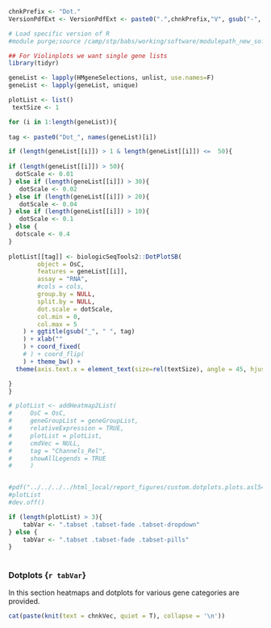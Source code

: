 <!-- Set PArameters Module -->
<!-- Set the chnkPrefix to make all chunks unique in the overall folder -->
```{r partB_create_integrated_Seurat_object_init, echo=TRUE, eval=TRUE, warning=FALSE}
chnkPrefix <- "Dot."
VersionPdfExt <- VersionPdfExt <- paste0(".",chnkPrefix,"V", gsub("-", "", Sys.Date()), ".pdf")

# Load specific version of R
#module purge;source /camp/stp/babs/working/software/modulepath_new_software_tree_2018-08-13;module load pandoc/2.2.3.2-foss-2016b;ml R/4.0.3-foss-2020a
```

```{r dotplot_prep, echo=TRUE, eval=TRUE, warning=FALSE, results=F}

## For Violinplots we want single gene lists
library(tidyr) 

geneList <- lapply(HMgeneSelections, unlist, use.names=F)
geneList <- lapply(geneList, unique)

plotList <- list()
 textSize <- 1

for (i in 1:length(geneList)){
  
tag <- paste0("Dot_", names(geneList)[i])  

if (length(geneList[[i]]) > 1 & length(geneList[[i]]) <=  50){
 
if (length(geneList[[i]]) > 50){
  dotScale <- 0.01
} else if (length(geneList[[i]]) > 30){
   dotScale <- 0.02
} else if (length(geneList[[i]]) > 20){
   dotScale <- 0.04
} else if (length(geneList[[i]]) > 10){
   dotScale <- 0.1
} else {
  dotscale <- 0.4
}
 
plotList[[tag]] <- biologicSeqTools2::DotPlotSB(
        object = OsC,
        features = geneList[[i]],
        assay = "RNA",
        #cols = cols,
        group.by = NULL,
        split.by = NULL,
        dot.scale = dotScale,
        col.min = 0,
        col.max = 5
    ) + ggtitle(gsub("_", " ", tag)
    ) + xlab(""
    ) + coord_fixed(
    # ) + coord_flip(
    ) + theme_bw() +
  theme(axis.text.x = element_text(size=rel(textSize), angle = 45, hjust=1, color = colVec))

}
}

# plotList <- addHeatmap2List(
#     OsC = OsC,
#     geneGroupList = geneGroupList,
#     relativeExpression = TRUE,
#     plotList = plotList,
#     cmdVec = NULL,
#     tag = "Channels_Rel",
#     showAllLegends = TRUE
#     )


#pdf("../../../../html_local/report_figures/custom.dotplots.plots.asl545.V2.pdf")
#plotList
#dev.off()

if (length(plotList) > 3){
    tabVar <- ".tabset .tabset-fade .tabset-dropdown"
} else {
    tabVar <- ".tabset .tabset-fade .tabset-pills"
}    
    
```


### Dotplots {`r tabVar`}

In this section heatmaps and dotplots for various gene categories are provided. 

```{r Cluster_dotplot_overview, echo=TRUE, eval=TRUE, warning=FALSE, results="asis"}

cat(paste(knit(text = chnkVec, quiet = T), collapse = '\n'))

```